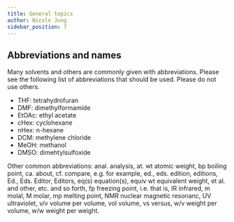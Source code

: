 ```yaml
---
title: General topics
author: Nicole Jung
sidebar_position: 7
---
```


## Abbreviations and names
Many solvents and others are commonly given with abbreviations. Please see the following list of abbreviations that should be used. Please do not use others.
- THF: tetrahydrofuran
- DMF: dimethylformamide
- EtOAc: ethyl acetate
- cHex: cyclohexane
- nHex: n-hexane
- DCM: methylene chloride
- MeOH: methanol
- DMSO: dimehtylsulfoxide

Other common abbreviations:
anal. analysis, at. wt atomic weight, bp boiling point, ca. about, cf. compare, e.g. for example, ed., eds. edition, editions, Ed., Eds. Editor, Editors, eq(s) equation(s), equiv wt equivalent weight, et al. and other, etc. and so forth, fp freezing point, i.e. that is, IR infrared, m molal, M molar, mp melting point, NMR nuclear magnetic resonanc, UV ultraviolet, v/v volume per volume, vol volume, vs versus, w/v weight per volume, w/w weight per weight.
